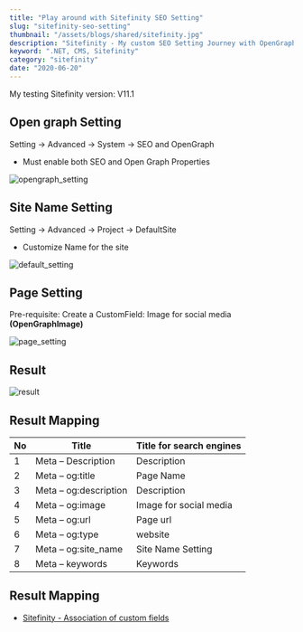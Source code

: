 ```yaml
---
title: "Play around with Sitefinity SEO Setting"
slug: "sitefinity-seo-setting"
thumbnail: "/assets/blogs/shared/sitefinity.jpg"
description: "Sitefinity - My custom SEO Setting Journey with OpenGraph"
keyword: ".NET, CMS, Sitefinity"
category: "sitefinity"
date: "2020-06-20"
---
```


My testing Sitefinity version: V11.1

## Open graph Setting

Setting → Advanced → System → SEO and OpenGraph

- Must enable both SEO and Open Graph Properties

![opengraph_setting](/assets/blogs/sitefinity-seo-setting/opengraph_setting.png)

## Site Name Setting

Setting → Advanced → Project → DefaultSite

- Customize Name for the site

![default_setting](/assets/blogs/sitefinity-seo-setting/defaultsite_setting.png)

## Page Setting

Pre-requisite: Create a CustomField: Image for social media **(OpenGraphImage)**

![page_setting](/assets/blogs/sitefinity-seo-setting/page_setting.png)

## Result

![result](/assets/blogs/sitefinity-seo-setting/result.png)

## Result Mapping

<table className="table table-bordered">
    <thead>
        <tr>
            <th>No</th>
            <th>Title</th>
            <th>Title for search engines</th>
        </tr>
    </thead>
    <tbody>
        <tr>
            <td>1</td>
            <td>Meta – Description</td>
            <td>Description</td>
        </tr>
        <tr>
            <td>2</td>
            <td>Meta – og:title</td>
            <td>Page Name</td>
        </tr>
        <tr>
            <td>3</td>
            <td>Meta – og:description</td>
            <td>Description</td>
        </tr>
        <tr>
            <td>4</td>
            <td>Meta – og:image</td>
            <td>Image for social media</td>
        </tr>
        <tr>
            <td>5</td>
            <td>Meta – og:url</td>
            <td>Page url</td>
        </tr>
        <tr>
            <td>6</td>
            <td>Meta – og:type</td>
            <td>website</td>
        </tr>
        <tr>
            <td>7</td>
            <td>Meta – og:site_name</td>
            <td>Site Name Setting</td>
        </tr>
        <tr>
            <td>8</td>
            <td>Meta – keywords</td>
            <td>Keywords</td>
        </tr>
    </tbody>
</table>


## Result Mapping

- [Sitefinity - Association of custom fields](https://www.progress.com/documentation/sitefinity-cms/association-of-custom-fields-and-open-graph-meta-properties)